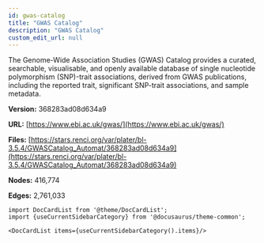 ```yaml
---
id: gwas-catalog
title: "GWAS Catalog"
description: "GWAS Catalog"
custom_edit_url: null
---
```





The Genome-Wide Association Studies (GWAS) Catalog provides a curated, searchable, visualisable, and openly available database of single nucleotide polymorphism (SNP)-trait associations, derived from GWAS publications, including the reported trait, significant SNP-trait associations, and sample metadata.

**Version:** 368283ad08d634a9

**URL:** [https://www.ebi.ac.uk/gwas/](https://www.ebi.ac.uk/gwas/)

**Files:** [https://stars.renci.org/var/plater/bl-3.5.4/GWASCatalog_Automat/368283ad08d634a9](https://stars.renci.org/var/plater/bl-3.5.4/GWASCatalog_Automat/368283ad08d634a9)

**Nodes:** 416,774

**Edges:** 2,761,033





```mdx-code-block
import DocCardList from '@theme/DocCardList';
import {useCurrentSidebarCategory} from '@docusaurus/theme-common';

<DocCardList items={useCurrentSidebarCategory().items}/>
```
      